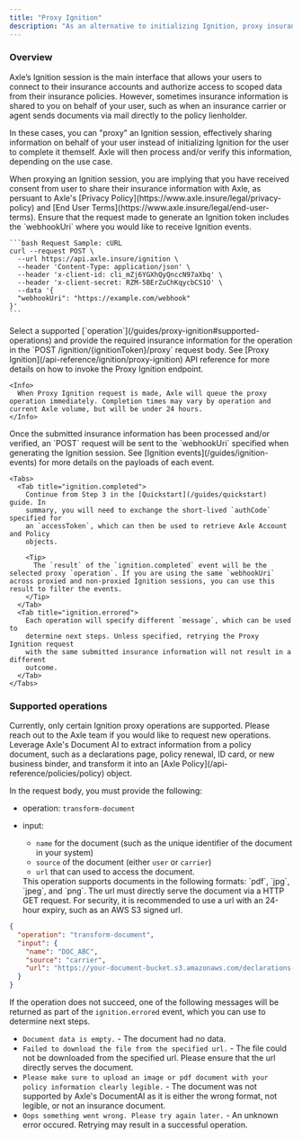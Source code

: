 ```yaml
---
title: "Proxy Ignition"
description: "As an alternative to initializing Ignition, proxy insurance information on behalf of your user to Axle for processing and/or verification."
---
```


### Overview

Axle’s Ignition session is the main interface that allows your users to connect to their insurance accounts and authorize access to scoped data from their insurance policies.
However, sometimes insurance information is shared to you on behalf of your user, such as when an insurance carrier or agent sends documents via mail directly to the policy lienholder.

In these cases, you can "proxy" an Ignition session, effectively sharing information on behalf of your user instead of initializing Ignition for the user to complete it themself. Axle will then process and/or verify this information, depending on the use case.

<Warning>
  When proxying an Ignition session, you are implying that you have received
  consent from user to share their insurance information with Axle, as persuant
  to Axle's [Privacy Policy](https://www.axle.insure/legal/privacy-policy) and
  [End User Terms](https://www.axle.insure/legal/end-user-terms).
</Warning>

<Steps>
  <Step title="Configure Ignition to receive webhooks" titleSize="h3">
    Ensure that the request made to generate an Ignition token includes the `webhookUri` where you would like to receive Ignition events.

    ```bash Request Sample: cURL
    curl --request POST \
      --url https://api.axle.insure/ignition \
      --header 'Content-Type: application/json' \
      --header 'x-client-id: cli_mZj6YGXhQyQnccN97aXbq' \
      --header 'x-client-secret: RZM-5BErZuChKqycbCS1O' \
      --data '{
      "webhookUri": "https://example.com/webhook"
    }'
    ```

  </Step>
  <Step title="Send proxy request" titleSize="h3">
    Select a supported [`operation`](/guides/proxy-ignition#supported-operations) and provide the required insurance information for the operation in the `POST /ignition/{ignitionToken}/proxy` request body. See [Proxy Ignition](/api-reference/ignition/proxy-ignition) API reference for more details on how to invoke the Proxy Ignition endpoint.

    <Info>
      When Proxy Ignition request is made, Axle will queue the proxy operation immediately. Completion times may vary by operation and current Axle volume, but will be under 24 hours.
    </Info>

  </Step>
  <Step title="Process Ignition events" titleSize="h3">
    Once the submitted insurance information has been processed and/or verified, an `POST` request will be sent to
    the `webhookUri` specified when generating the Ignition session. See [Ignition events](/guides/ignition-events) for more details on the payloads of each event.

    <Tabs>
      <Tab title="ignition.completed">
        Continue from Step 3 in the [Quickstart](/guides/quickstart) guide. In
        summary, you will need to exchange the short-lived `authCode` specified for
        an `accessToken`, which can then be used to retrieve Axle Account and Policy
        objects.

        <Tip>
          The `result` of the `ignition.completed` event will be the selected proxy `operation`. If you are using the same `webhookUri` across proxied and non-proxied Ignition sessions, you can use this result to filter the events.
        </Tip>
      </Tab>
      <Tab title="ignition.errored">
        Each operation will specify different `message`, which can be used to
        determine next steps. Unless specified, retrying the Proxy Ignition request
        with the same submitted insurance information will not result in a different
        outcome.
      </Tab>
    </Tabs>

  </Step>
</Steps>

### Supported operations

<Info>
  Currently, only certain Ignition proxy operations are supported. Please reach
  out to the Axle team if you would like to request new operations.
</Info>

<Accordion title="Transform insurance carrier policy document into Axle Policy" icon="file">
Leverage Axle's Document AI to extract information from a policy document, such as a declarations page, policy renewal, ID card, or new business binder, and transform it into an [Axle Policy](/api-reference/policies/policy) object.

In the request body, you must provide the following:

- operation: `transform-document`
- input:

  - `name` for the document (such as the unique identifier of the document in your system)
  - `source` of the document (either `user` or `carrier`)
  - `url` that can used to access the document.

  <Tip>
    This operation supports documents in the following formats: `pdf`, `jpg`,
    `jpeg`, and `png`. The url must directly serve the document via a HTTP GET
    request. For security, it is recommended to use a url with an 24-hour
    expiry, such as an AWS S3 signed url.
  </Tip>

```json Example request body
{
  "operation": "transform-document",
  "input": {
    "name": "DOC_ABC",
    "source": "carrier",
    "url": "https://your-document-bucket.s3.amazonaws.com/declarations-page.pdf"
  }
}
```

If the operation does not succeed, one of the following messages will be returned as part of the `ignition.errored` event, which you can use to determine next steps.

- `Document data is empty.` - The document had no data.
- `Failed to download the file from the specified url.` - The file could not be downloaded from the specified url. Please ensure that the url directly serves the document.
- `Please make sure to upload an image or pdf document with your policy information clearly legible.` - The document was not supported by Axle's DocumentAI as it is either the wrong format, not legible, or not an insurance document.
- `Oops something went wrong. Please try again later.` - An unknown error occured. Retrying may result in a successful operation.

</Accordion>
